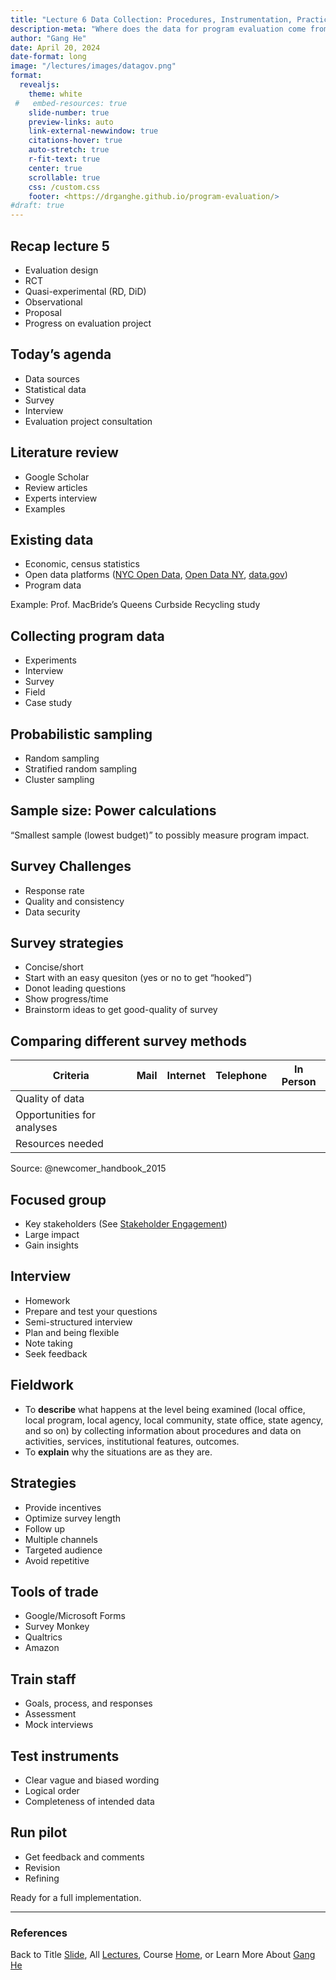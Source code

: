```yaml
---
title: "Lecture 6 Data Collection: Procedures, Instrumentation, Practical Considerations"
description-meta: "Where does the data for program evaluation come from?"
author: "Gang He"
date: April 20, 2024
date-format: long
image: "/lectures/images/datagov.png"
format:
  revealjs:
    theme: white
 #   embed-resources: true
    slide-number: true
    preview-links: auto
    link-external-newwindow: true
    citations-hover: true
    auto-stretch: true
    r-fit-text: true
    center: true
    scrollable: true
    css: /custom.css
    footer: <https://drganghe.github.io/program-evaluation/>
#draft: true
---
```


## Recap lecture 5

- Evaluation design
- RCT
- Quasi-experimental (RD, DiD)
- Observational
- Proposal
- Progress on evaluation project


## Today's agenda

- Data sources
- Statistical data
- Survey
- Interview
- Evaluation project consultation


## Literature review

- Google Scholar
- Review articles
- Experts interview
- Examples


## Existing data

- Economic, census statistics
- Open data platforms ([NYC Open Data](https://opendata.cityofnewyork.us/), [Open Data NY](https://data.ny.gov/), [data.gov](https://data.gov/))  
- Program data

Example: Prof. MacBride's Queens Curbside Recycling study


## Collecting program data

- Experiments
- Interview
- Survey
- Field
- Case study


## Probabilistic sampling

- Random sampling
- Stratified random sampling
- Cluster sampling


## Sample size: Power calculations

"Smallest sample (lowest budget)" to possibly measure program impact.


## Survey Challenges

- Response rate
- Quality and consistency
- Data security


## Survey strategies

- Concise/short
- Start with an easy quesiton (yes or no to get "hooked")
- Donot leading questions
- Show progress/time
- Brainstorm ideas to get good-quality of survey


## Comparing different survey methods

:::{style="font-size: 32px"}
| Criteria | Mail | Internet | Telephone | In Person |
|---|---|---|---|---|
| Quality of data | | | | |
| Opportunities for analyses | | | | |
| Resources needed | | | | |
:::

::: footer
Source: @newcomer_handbook_2015
:::


## Focused group

- Key stakeholders (See [Stakeholder Engagement](/lectures/lecture4.qmd))
- Large impact
- Gain insights


## Interview

- Homework
- Prepare and test your questions
- Semi-structured interview 
- Plan and being flexible
- Note taking
- Seek feedback


## Fieldwork

- To **describe** what happens at the level being examined (local office, local
program, local agency, local community, state office, state agency, and so
on) by collecting information about procedures and data on activities, services,
institutional features, outcomes.   
- To **explain** why the situations are as they are.


## Strategies

- Provide incentives
- Optimize survey length
- Follow up
- Multiple channels
- Targeted audience
- Avoid repetitive


## Tools of trade

- Google/Microsoft Forms
- Survey Monkey
- Qualtrics
- Amazon 


## Train staff

- Goals, process, and responses
- Assessment
- Mock interviews


## Test instruments

- Clear vague and biased wording
- Logical order
- Completeness of intended data


## Run pilot

- Get feedback and comments
- Revision
- Refining

Ready for a full implementation.


------

### References

::: {#refs}
:::

::: footer
Back to Title [Slide](https://drganghe.github.io/program-evaluation/lectures/lecture6/#/title-slide), All [Lectures](https://drganghe.github.io/program-evaluation/lectures.html), Course [Home](https://drganghe.github.io/program-evaluation/), or Learn More About [Gang He](https://drganghe.github.io)
:::
